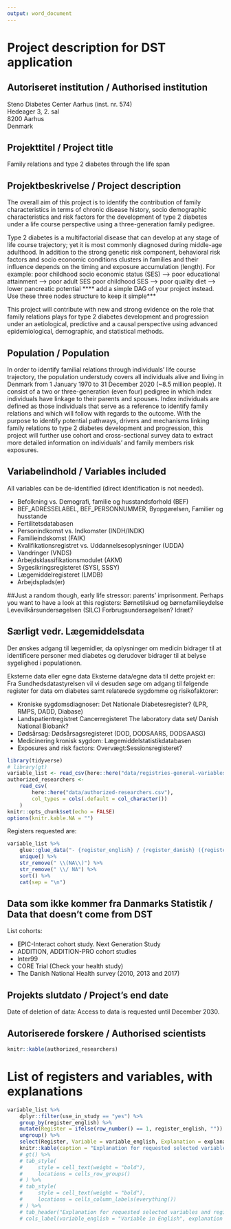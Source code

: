 ```yaml
---
output: word_document
---
```


# Project description for DST application

## Autoriseret institution / Authorised institution

Steno Diabetes Center Aarhus (inst. nr. 574)  
Hedeager 3, 2. sal  
8200 Aarhus  
Denmark  

## Projekttitel / Project title

Family relations and type 2 diabetes through the life span

## Projektbeskrivelse / Project description

The overall aim of this project is to identify the contribution of family characteristics in
terms of chronic disease history, socio demographic characteristics and risk factors for the 
development of type 2 diabetes under a life course perspective using a three-generation family pedigree. 

Type 2 diabetes is a multifactorial disease that can develop at any stage of life course trajectory;
yet it is most commonly diagnosed during middle-age adulthood. In addition to the strong genetic 
risk component, behavioral risk factors and socio economic conditions clusters in families and their 
influence depends on the timing and exposure accumulation (length). For example: 
poor childhood socio economic status (SES) --> poor educational attainment --> poor adult SES 
poor childhood SES --> poor quality diet --> lower pancreatic potential **** add a simple DAG of your
project instead. Use these three nodes structure to keep it simple***

This project will contribute with new and strong evidence on the role that family relations plays for 
type 2 diabetes development and progression under an aetiological, predictive and a causal perspective
using advanced epidemiological, demographic, and statistical methods.


## Population / Population

In order to identify familial relations through individuals’ life course trajectory, the population
understudy covers all individuals alive and living in Denmark from 1 January 1970 to 31 December 2020
(~8.5 million people). It consist of a two or three-generation (even four) pedigree in which index 
individuals have linkage to their parents and spouses. Index individuals are defined as those individuals
that serve as a reference to identify family relations and which will follow with regards to the outcome.
With the purpose to identify potential pathways, drivers and mechanisms linking family relations to 
type 2 diabetes development and progression, this project will further use cohort and cross-sectional
survey data to extract more detailed information on individuals’ and family members risk exposures.

## Variabelindhold / Variables included

All variables can be de-identified (direct identification is not needed).

- Befolkning vs. Demografi, familie og husstandsforhold (BEF) 
- BEF_ADRESSELABEL, BEF_PERSONNUMMER, Byopgørelsen, Familier og husstande
- Fertilitetsdatabasen
- Personindkomst vs. Indkomster (INDH/INDK)
- Familieindskomst (FAIK)
- Kvalifikationsregistret vs. Uddannelsesoplysninger (UDDA) 
- Vandringer (VNDS)
- Arbejdsklassifikationsmodulet (AKM)
- Sygesikringsregisteret (SYSI, SSSY)
- Lægemiddelregisteret (LMDB)
- Arbejdsplads(er)

##Just a random though, early life stressor: parents' imprisonment. Perhaps you want to have a look 
at this registers: 
Børnetilskud og børnefamilieydelse
Levevilkårsundersøgelsen (SILC)
Forbrugsundersøgelsen?
Idræt?

## Særligt vedr. Lægemiddelsdata
Der ønskes adgang til lægemidler, da oplysninger om medicin bidrager til at identificere personer med
diabetes og derudover bidrager til at belyse sygelighed i populationen. 

Eksterne data eller egne data
Eksterne data/egne data til dette projekt er:
Fra Sundhedsdatastyrelsen vil vi desuden søge om adgang til følgende register for data om diabetes
samt relaterede sygdomme og risikofaktorer:

- Kroniske sygdomsdiagnoser:
Det Nationale Diabetesregister? (LPR, RMPS, DADD, Diabase)
- Landspatientregistret 
Cancerregisteret
The laboratory data set/ Danish National Biobank?
- Dødsårsag:
Dødsårsagsregisteret (DOD, DODSAARS, DODSAASG)
- Medicinering kronisk sygdom:
Lægemiddelstatistikdatabasen
- Exposures and risk factors:
Overvægt:Sessionsregisteret?

```r
library(tidyverse)
# library(gt)
variable_list <- read_csv(here::here("data/registries-general-variables.csv"))
authorized_researchers <-
    read_csv(
        here::here("data/authorized-researchers.csv"),
        col_types = cols(.default = col_character())
    )
knitr::opts_chunk$set(echo = FALSE)
options(knitr.kable.NA = "")
```

Registers requested are:

```r
variable_list %>% 
    glue::glue_data("- {register_english} / {register_danish} ({register_abbreviation})") %>% 
    unique() %>%
    str_remove(" \\(NA\\)") %>% 
    str_remove(" \\/ NA") %>% 
    sort() %>% 
    cat(sep = "\n")
```

<!-- Please also include information on external data or own survey data if such -->
<!-- data is part of the project. In such cases please include approval from the -->
<!-- Danish Protection Agency. -->

## Data som ikke kommer fra Danmarks Statistik / Data that doesn't come from DST

List cohorts:

- EPIC-Interact cohort study. Next Generation Study
- ADDITION, ADDITION-PRO cohort studies
- Inter99
- CORE Trial (Check your health study)
- The Danish National Health survey (2010, 2013 and 2017)

## Projekts slutdato / Project's end date

Date of deletion of data: Access to data is requested until December 2030.

## Autoriserede forskere / Authorised scientists

```r
knitr::kable(authorized_researchers)
```

# List of registers and variables, with explanations

```r
variable_list %>% 
    dplyr::filter(use_in_study == "yes") %>% 
    group_by(register_english) %>% 
    mutate(Register = ifelse(row_number() == 1, register_english, "")) %>% 
    ungroup() %>% 
    select(Register, Variable = variable_english, Explanation = explanation) %>% 
    knitr::kable(caption = "Explanation for requested selected variables and registers.")
    # gt() %>% 
    # tab_style(
    #     style = cell_text(weight = "bold"),
    #     locations = cells_row_groups()
    # ) %>% 
    # tab_style(
    #     style = cell_text(weight = "bold"),
    #     locations = cells_column_labels(everything())
    # ) %>% 
    # tab_header("Explanation for requested selected variables and registers.") %>% 
    # cols_label(variable_english = "Variable in English", explanation = "Explanation")
```
